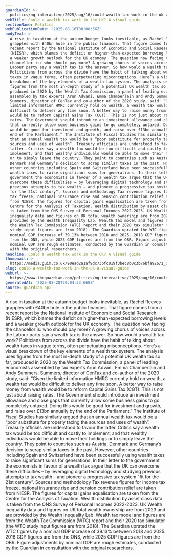 ```yaml
---
guardianId: >-
  politics/ng-interactive/2025/aug/16/could-wealth-tax-work-in-the-uk-visual-guide
webTitle: Could a wealth tax work in the UK? A visual guide
sectionName: Politics
webPublicationDate: '2025-08-16T08:00:56Z'
bodyText: >-
  A rise in taxation at the autumn budget looks inevitable, as Rachel Reeves
  grapples with £40bn hole in the public finances. That figure comes from a
  recent report by the National Institute of Economic and Social Research
  (NIESR), which blames the deficit on higher-than-expected borrowing levels and
  a weaker growth outlook for the UK economy. The question now facing the
  chancellor is: who should pay more? A growing chorus of voices across the
  Labour party say a wealth tax is the answer. So how would a wealth tax work?
  Politicians from across the divide have the habit of talking about wealth
  taxes in vague terms, often perpetuating misconceptions. Here’s a visual
  breakdown of the key elements of a wealth tax system. The analysis uses
  figures from the most in-depth study of a potential UK wealth tax so far,
  produced in 2020 by the Wealth Tax Commission, a panel of leading economists
  assembled by tax experts Arun Advani, Emma Chamberlain and Andy Summers.
  Summers, director of CenTax and co-author of the 2020 study, said: “Given the
  limited information HMRC currently hold on wealth, a wealth tax would be
  difficult to deliver any time soon. A better way to raise money from wealth
  would be to reform Capital Gains Tax (CGT). This is not just about raising
  rates. The Government should introduce an investment allowance and close gaps
  that currently allow some business gains to go completely untaxed. Doing this
  would be good for investment and growth, and raise over £13bn annually by the
  end of the Parliament.” The Institute of Fiscal Studies has similarly argued
  that an annual wealth tax would be a “poor substitute for properly taxing the
  sources and uses of wealth”. Treasury officials are understood to favour the
  latter. Critics say a wealth tax would be too difficult and costly to
  implement, and that wealthy individuals would be able to move their holdings
  or to simply leave the country. They point to countries such as Austria,
  Denmark and Germany’s decision to scrap similar taxes in the past. However,
  other countries including Spain and Switzerland have been successfully using
  wealth taxes to raise significant sums for generations. In their letter to the
  government the economists in favour of a wealth tax argue that the UK can
  overcome these difficulties – by leveraging digital technology and studying
  previous attempts to tax wealth – and pioneer a progressive tax system “fit
  for the 21st century”. Sources and methodology Tax revenue figures for income
  tax freeze, national insurance rise and pension contribution relief are taken
  from NIESR. The figures for capital gains equalisation are taken from the
  Centre for the Analysis of Taxation. Wealth distribution by asset class data
  is taken from the ONS Survey of Personal Incomes 2022-2023. UK Wealth
  inequality data and figures on UK total wealth ownership are from 2023 and are
  provided by the Wealth Inequality Lab. Wealth tax model and figures are from
  the Wealth Tax Commission (WTC) report and their 2020 tax simulator (the WTC
  study input figures are from 2018). The Guardian uprated the WTC figures by a
  nominal GDP increase of 39.13% between 2018 and 2025. 2018 GDP figures are
  from the ONS, while 2025 GDP figures are from the OBR. Figure adjustments by
  nominal GDP are rough estimates, conducted by the Guardian in consultation
  with the original researchers.
headline: Could a wealth tax work in the UK? A visual guide
thumbnail: >-
  https://media.guim.co.uk/90ead2a1af9dc73bfc019f3bec8b0c3b76bfa926/1_0_4998_4000/500.png
slug: could-a-wealth-tax-work-in-the-uk-a-visual-guide
webUrl: >-
  https://www.theguardian.com/politics/ng-interactive/2025/aug/16/could-wealth-tax-work-in-the-uk-visual-guide
generatedAt: '2025-08-28T20:04:23.660Z'
source: guardian-api
---
```

A rise in taxation at the autumn budget looks inevitable, as Rachel Reeves grapples with £40bn hole in the public finances. That figure comes from a recent report by the National Institute of Economic and Social Research (NIESR), which blames the deficit on higher-than-expected borrowing levels and a weaker growth outlook for the UK economy. The question now facing the chancellor is: who should pay more? A growing chorus of voices across the Labour party say a wealth tax is the answer. So how would a wealth tax work? Politicians from across the divide have the habit of talking about wealth taxes in vague terms, often perpetuating misconceptions. Here’s a visual breakdown of the key elements of a wealth tax system. The analysis uses figures from the most in-depth study of a potential UK wealth tax so far, produced in 2020 by the Wealth Tax Commission, a panel of leading economists assembled by tax experts Arun Advani, Emma Chamberlain and Andy Summers. Summers, director of CenTax and co-author of the 2020 study, said: “Given the limited information HMRC currently hold on wealth, a wealth tax would be difficult to deliver any time soon. A better way to raise money from wealth would be to reform Capital Gains Tax (CGT). This is not just about raising rates. The Government should introduce an investment allowance and close gaps that currently allow some business gains to go completely untaxed. Doing this would be good for investment and growth, and raise over £13bn annually by the end of the Parliament.” The Institute of Fiscal Studies has similarly argued that an annual wealth tax would be a “poor substitute for properly taxing the sources and uses of wealth”. Treasury officials are understood to favour the latter. Critics say a wealth tax would be too difficult and costly to implement, and that wealthy individuals would be able to move their holdings or to simply leave the country. They point to countries such as Austria, Denmark and Germany’s decision to scrap similar taxes in the past. However, other countries including Spain and Switzerland have been successfully using wealth taxes to raise significant sums for generations. In their letter to the government the economists in favour of a wealth tax argue that the UK can overcome these difficulties – by leveraging digital technology and studying previous attempts to tax wealth – and pioneer a progressive tax system “fit for the 21st century”. Sources and methodology Tax revenue figures for income tax freeze, national insurance rise and pension contribution relief are taken from NIESR. The figures for capital gains equalisation are taken from the Centre for the Analysis of Taxation. Wealth distribution by asset class data is taken from the ONS Survey of Personal Incomes 2022-2023. UK Wealth inequality data and figures on UK total wealth ownership are from 2023 and are provided by the Wealth Inequality Lab. Wealth tax model and figures are from the Wealth Tax Commission (WTC) report and their 2020 tax simulator (the WTC study input figures are from 2018). The Guardian uprated the WTC figures by a nominal GDP increase of 39.13% between 2018 and 2025. 2018 GDP figures are from the ONS, while 2025 GDP figures are from the OBR. Figure adjustments by nominal GDP are rough estimates, conducted by the Guardian in consultation with the original researchers.

